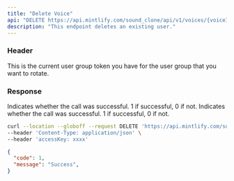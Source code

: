 ```yaml
---
title: "Delete Voice"
api: "DELETE https://api.mintlify.com/sound_clone/api/v1/voices/{voiceId}"
description: "This endpoint deletes an existing user."
---
```

### Header
<ParamField header="accessKey"   type="string">
  This is the current user group token you have for the user group that you want
  to rotate.
</ParamField>



### Response

<ResponseField name="code" type="number">
  Indicates whether the call was successful. 1 if successful, 0 if not.
</ResponseField>

<ResponseField name="message" type="string">
  Indicates whether the call was successful. 1 if successful, 0 if not.
</ResponseField>

<RequestExample>

```bash Example Request
curl --location --globoff --request DELETE 'https://api.mintlify.com/sound_clone/api/v1/voices/{voiceId}' \
--header 'Content-Type: application/json' \
--header 'accessKey: xxxx'
```
</RequestExample>

<ResponseExample>

```json Response
{
  "code": 1,
  "message": "Success",
}
```

</ResponseExample>
